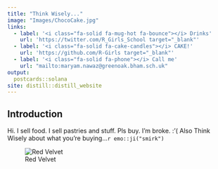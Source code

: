```yaml
---
title: "Think Wisely..."
image: "Images/ChocoCake.jpg"
links:
  - label: '<i class="fa-solid fa-mug-hot fa-bounce"></i> Drinks'
    url: 'https://twitter.com/R_Girls_School target="_blank"'
  - label: '<i class="fa-solid fa-cake-candles"></i> CAKE!'
    url: 'https://github.com/R-Girls target="_blank"'
  - label: '<i class="fa-solid fa-phone"></i> Call me'
    url: "mailto:maryam.nawaz@greenoak.bham.sch.uk"
output:
  postcards::solana
site: distill::distill_website
---
```

 
## Introduction
Hi. I sell food. I sell pastries and stuff. Pls buy. I'm broke. :'( Also Think Wisely about what you're buying...`r emo::ji("smirk")` 


![Red Velvet](Images/Red Velvet.jpg) 